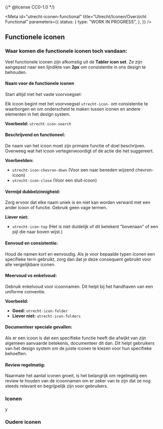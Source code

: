 {/* @license CC0-1.0 */}


<Meta
  id="utrecht-iconen-functional"
  title="Utrecht/Iconen/Overzicht Functional"
  parameters={{
    status: {
      type: "WORK IN PROGRESS",
    },
  }}
/>

## Functionele iconen

### Waar komen die functionele iconen toch vandaan:

Veel functionele iconen zijn afkomstig uit de **Tabler icon set**. Ze zijn aangepast naar een lijndikte van **2px** om consistentie in ons design te behouden.

#### Naam voor de functionele iconen

Start altijd met het vaste voorvoegsel:

Elk icoon begint met het voorvoegsel `utrecht-icon-` om consistentie te waarborgen en om onderscheid te maken tussen iconen en andere elementen in het design system.

**Voorbeeld:**
`utrecht-icon-search`

#### Beschrijvend en functioneel:

De naam van het icoon moet zijn primaire functie of doel beschrijven. Overweeg wat het icoon vertegenwoordigt of de actie die het suggereert.

**Voorbeelden:**

- `utrecht-icon-chevron-down` (Voor een naar beneden wijzend chevron-icoon)
- `utrecht-icon-close` (Voor een sluit-icoon)

#### Vermijd dubbelzinnigheid:

Zorg ervoor dat elke naam uniek is en niet kan worden verward met een ander icoon of functie. Gebruik geen vage termen.

**Liever niet:**

- `utrecht-icon-top` (Het is niet duidelijk of dit betekent "bovenaan" of een pijl die naar boven wijst.)

#### Eenvoud en consistentie:

Houd de namen kort en eenvoudig. Als je voor bepaalde typen iconen een specifieke term gebruikt, zorg dan dat je deze consequent gebruikt voor alle vergelijkbare iconen.

#### Meervoud vs enkelvoud:

Gebruik enkelvoud voor icoonnamen. Dit helpt bij het handhaven van een uniforme conventie.

**Voorbeeld:**

- **Goed:** `utrecht-icon-folder`
- **Liever niet:** `utrecht-icon-folders`

#### Documenteer speciale gevallen:

Als er een icoon is dat een specifieke functie heeft die afwijkt van zijn algemeen aanvaarde betekenis, documenteer dit dan. Dit helpt gebruikers van het design system om de juiste iconen te kiezen voor hun specifieke behoeften.

#### Review regelmatig:

Naarmate het aantal iconen groeit, is het belangrijk om regelmatig een review te houden van de icoonnamen om er zeker van te zijn dat ze nog steeds relevant en begrijpelijk zijn voor gebruikers.

### Iconen

<CustomIconGallery>
  <CustomIconGalleryItem name="utrecht-icon-chevron-up">
    <utrecht-icon-chevron-up />
  </CustomIconGalleryItem>
  <CustomIconGalleryItem name="utrecht-icon-chevron-right">
    <utrecht-icon-chevron-right />
  </CustomIconGalleryItem>
  <CustomIconGalleryItem name="utrecht-icon-chevron-down">
    <utrecht-icon-chevron-down />
  </CustomIconGalleryItem>
  <CustomIconGalleryItem name="utrecht-icon-chevron-left">
    <utrecht-icon-chevron-left />
  </CustomIconGalleryItem>
  <CustomIconGalleryItem name="utrecht-icon-minus">
    <utrecht-icon-minus />
  </CustomIconGalleryItem>
  <CustomIconGalleryItem name="utrecht-icon-zoom-plus">
    <utrecht-icon-zoom-plus />
  </CustomIconGalleryItem>
  <CustomIconGalleryItem name="utrecht-icon-minus-vertical">
    <utrecht-icon-minus-vertical />
  </CustomIconGalleryItem>
  <CustomIconGalleryItem name="utrecht-icon-close">
    <utrecht-icon-close />
  </CustomIconGalleryItem>
  <CustomIconGalleryItem name="utrecht-icon-hamburger-menu">
    <utrecht-icon-hamburger-menu />
  </CustomIconGalleryItem>
  <CustomIconGalleryItem name="utrecht-icon-user">
    <utrecht-icon-user />
  </CustomIconGalleryItem>
  <CustomIconGalleryItem name="utrecht-icon-language">
    <utrecht-icon-language />
  </CustomIconGalleryItem>
  <CustomIconGalleryItem name="utrecht-icon-search">
    <utrecht-icon-search />
  </CustomIconGalleryItem>
  <CustomIconGalleryItem name="utrecht-icon-list">
    <utrecht-icon-list />y
  </CustomIconGalleryItem>
  <CustomIconGalleryItem name="utrecht-icon-list-number">
    <utrecht-icon-list-number />
  </CustomIconGalleryItem>
  <CustomIconGalleryItem name="utrecht-icon-list-check">
    <utrecht-icon-list-check />
  </CustomIconGalleryItem>
  <CustomIconGalleryItem name="utrecht-icon-checkmark">
    <utrecht-icon-checkmark />
  </CustomIconGalleryItem>
  <CustomIconGalleryItem name="utrecht-icon-mail">
    <utrecht-icon-mail />
  </CustomIconGalleryItem>
  <CustomIconGalleryItem name="utrecht-icon-phone">
    <utrecht-icon-phone />
  </CustomIconGalleryItem>
  <CustomIconGalleryItem name="utrecht-icon-coffee">
    <utrecht-icon-coffee />
  </CustomIconGalleryItem>
  <CustomIconGalleryItem name="utrecht-icon-report">
    <utrecht-icon-report />
  </CustomIconGalleryItem>
</CustomIconGallery>

### Oudere iconen

<CustomIconGallery>
  <CustomIconGalleryItem name="utrecht-icon-cross">
    <utrecht-icon-cross />
  </CustomIconGalleryItem>
  <CustomIconGalleryItem name="utrecht-icon-loupe">
    <utrecht-icon-loupe />
  </CustomIconGalleryItem>
  <CustomIconGalleryItem name="utrecht-icon-arrow">
    <utrecht-icon-arrow />
  </CustomIconGalleryItem>
</CustomIconGallery>
